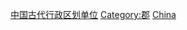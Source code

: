 {{Catnav|頁面分類|历史|各國歷史|中国历史|中国行政区划史|中国古代行政区划}}
{{Catnav|頁面分類|地理|历史地理|中國古地名}}
{{Catnav|頁面分類|历史|历史地理|中國古地名}}

{{Catmore|郡}}

[[Category:中国古代行政区划单位|]]
[[Category:郡|Category:郡]]
[[Category:各国郡县|China]]